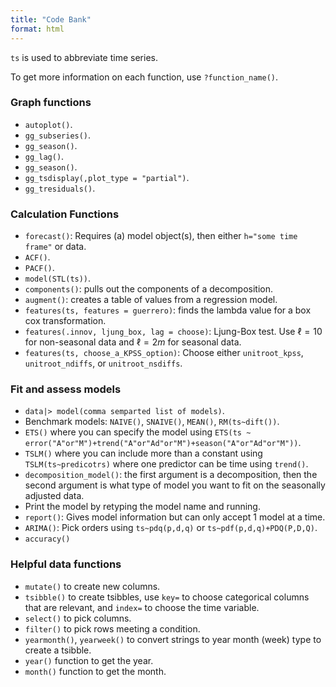 ```yaml
---
title: "Code Bank"
format: html
---
```


::: callout-note
`ts` is used to abbreviate time series.

To get more information on each function, use `?function_name()`.
:::

### Graph functions

-   `autoplot()`.
-   `gg_subseries()`.
-   `gg_season()`.
-   `gg_lag()`.
-   `gg_season()`.
-   `gg_tsdisplay(,plot_type = "partial")`.
-   `gg_tresiduals()`.

### Calculation Functions

-   `forecast()`: Requires (a) model object(s), then either `h="some time frame"` or data.
-   `ACF()`.
-   `PACF()`.
-   `model(STL(ts))`.
-   `components()`: pulls out the components of a decomposition.
-   `augment()`: creates a table of values from a regression model.
-   `features(ts, features = guerrero)`: finds the lambda value for a box cox transformation.
-   `features(.innov, ljung_box, lag = choose)`: Ljung-Box test. Use $\ell=10$ for non-seasonal data and $\ell=2m$ for seasonal data.
-   `features(ts, choose_a_KPSS_option)`: Choose either `unitroot_kpss`, `unitroot_ndiffs`, or `unitroot_nsdiffs`.

### Fit and assess models

-   `data|> model(comma semparted list of models)`.
-   Benchmark models: `NAIVE()`, `SNAIVE()`, `MEAN()`, `RM(ts~dift())`.
-   `ETS()` where you can specify the model using `ETS(ts ~ error("A"or"M")+trend("A"or"Ad"or"M")+season("A"or"Ad"or"M"))`.
-   `TSLM()` where you can include more than a constant using `TSLM(ts~predicotrs)` where one predictor can be time using `trend()`.
-   `decomposition_model()`: the first argument is a decomposition, then the second argument is what type of model you want to fit on the seasonally adjusted data.
-   Print the model by retyping the model name and running.
-   `report()`: Gives model information but can only accept 1 model at a time.
-   `ARIMA()`: Pick orders using `ts~pdq(p,d,q)` or `ts~pdf(p,d,q)+PDQ(P,D,Q)`.
-   `accuracy()`

### Helpful data functions

-   `mutate()` to create new columns.
-   `tsibble()` to create tsibbles, use `key=` to choose categorical columns that are relevant, and `index=` to choose the time variable.
-   `select()` to pick columns.
-   `filter()` to pick rows meeting a condition.
-   `yearmonth()`, `yearweek()` to convert strings to year month (week) type to create a tsibble.
-   `year()` function to get the year.
-   `month()` function to get the month.
